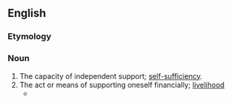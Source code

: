 ==English==

===Etymology===
{{prefix|en|self|support}}

===Noun===
{{en-noun|-}}

# The capacity of independent support; [[self-sufficiency]].
# The act or means of supporting oneself financially; [[livelihood]]
#* {{quote-book|1=en|year=2001|author=David L. Lieber|author2=Jules Harlow|title=Etz Hayim: Torah and Commentary|page=1079|text=The self-sale of a destitute person for '''self-support''' or support of family.}}
